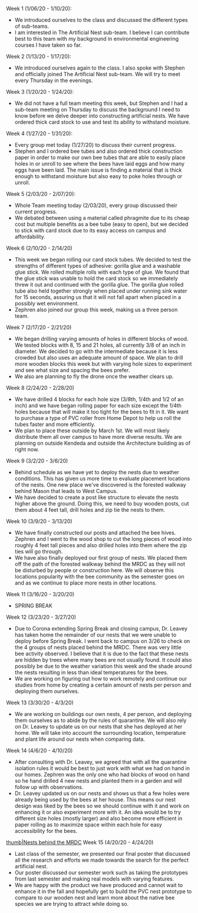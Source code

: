 Week 1 (1/06/20 - 1/10/20):
* We introduced ourselves to the class and discussed the different types of sub-teams.  
* I am interested in The Artificial Nest sub-team. I believe I can contribute best to this team with my background in environmental engineering courses I have taken so far. 
Week 2 (1/13/20 - 1/17/20):
* We introduced ourselves again to the class. I also spoke with Stephen and officially joined The Artificial Nest sub-team. We will try to meet every Thursday in the evenings.
Week 3 (1/20/20 - 1/24/20):
* We did not have a full team meeting this week, but Stephen and I had a sub-team meeting on Thursday to discuss the background I need to know before we delve deeper into constructing artificial nests. We have ordered thick card stock to use and test its ability to withstand moisture.
Week 4 (1/27/20 - 1/31/20):
* Every group met today (1/27/20) to discuss their current progress.
* Stephen and I ordered bee tubes and also ordered thick construction paper in order to make our own bee tubes that are able to easily place holes in or unroll to see where the bees have laid eggs and how many eggs have been laid. The main issue is finding a material that is thick enough to withstand moisture but also easy to poke holes through or unroll.
Week 5 (2/03/20 - 2/07/20):
* Whole Team meeting today (2/03/20), every group discussed their current progress.
*We debated between using a material called phragmite due to its cheap cost but multiple benefits as a bee tube (easy to open), but we decided to stick with card stock due to its easy access on campus and affordability.
Week 6 (2/10/20 - 2/14/20)
* This week we began rolling our card stock tubes. We decided to test the strengths of different types of adhesive: gorilla glue and a washable glue stick. We rolled multiple rolls with each type of glue. We found that the glue stick was unable to hold the card stock so we immediately threw it out and continued with the gorilla glue. The gorilla glue rolled tube also held together strongly when placed under running sink water for 15 seconds, assuring us that it will not fall apart when placed in a possibly wet environment.
* Zephren also joined our group this week, making us a three person team.
Week 7 (2/17/20 - 2/21/20)
* We began drilling varying amounts of holes in different blocks of wood. We tested blocks with 8, 15 and 21 holes, all currently 3/8 of an inch in diameter. We decided to go with the intermediate because it is less crowded but also uses an adequate amount of space. We plan to drill more wooden blocks this week but with varying hole sizes to experiment and see what size and spacing the bees prefer.
* We also are planning to fly the drone once the weather clears up.
Week 8 (2/24/20 - 2/28/20)
* We have drilled 4 blocks for each hole size (3/8th, 1/4th and 1/2 of an inch) and we have began rolling paper for each size except the 1/4th holes because that will make it too tight for the bees to fit in it. We want to purchase a type of PVC roller from Home Depot to help us roll the tubes faster and more efficiently. 
* We plan to place these outside by March 1st. We will most likely distribute them all over campus to have more diverse results. We are planning on outside Kendeda and outside the Architecture building as of right now.
Week 9 (3/2/20 - 3/6/20)
* Behind schedule as we have yet to deploy the nests due to weather conditions. This has given us more time to evaluate placement locations of the nests. One new place we've discovered is the forested walkway behind Mason that leads to West Campus.
* We have decided to create a post like structure to elevate the nests higher above the ground. Doing this, we need to buy wooden posts, cut them about 4 feet tall, drill holes and zip tie the nests to them.
Week 10 (3/9/20 - 3/13/20)
* We have finally constructed our posts and attached the bee hives. Zephren and I went to the wood shop to cut the long pieces of wood into roughly 4 feet tall pieces and also drilled holes into them where the zip ties will go through. 
* We have also finally deployed our first group of nests. We placed them off the path of the forested walkway behind the MRDC as they will not be disturbed by people or construction here. We will observe this locations popularity with the bee community as the semester goes on and as we continue to place more nests in other locations.
Week 11 (3/16/20 - 3/20/20)
* SPRING BREAK
Week 12 (3/23/20 - 3/27/20)
* Due to Corona extending Spring Break and closing campus, Dr. Leavey has taken home the remainder of our nests that we were unable to deploy before Spring Break. I went back to campus on 3/26 to check on the 4 groups of nests placed behind the MRDC. There was very little bee activity observed. I believe that it is due to the fact that these nests are hidden by trees where many bees are not usually found. It could also possibly be due to the weather variation this week and the shade around the nests resulting in less than ideal temperatures for the bees.
* We are working on figuring out how to work remotely and continue our studies from home by creating a certain amount of nests per person and deploying them ourselves.
Week 13 (3/30/20 - 4/3/20)
* We are working on buildings our own nests, 4 per person, and deploying them ourselves as to abide by the rules of quarantine. We will also rely on Dr. Leavey to update us on our nests that she has deployed at her home. We will take into account the surrounding location, temperature and plant life around our nests when comparing data.
Week 14 (4/6/20 - 4/10/20)
* After consulting with Dr. Leavey, we agreed that with all the quarantine isolation rules it would be best to just work with what we had on hand in our homes. Zephren was the only one who had blocks of wood on hand so he hand drilled 4 new nests and planted them in a garden and will follow up with observations.
* Dr. Leavey updated us on our nests and shows us that a few holes were already being used by the bees at her house. This means our nest design was liked by the bees so we should continue with it and work on enhancing it or also experiment more with it. An idea would be to try different size holes (mostly larger) and also become more efficient in paper rolling as to maximize space within each hole for easy accessibility for the bees.
[[files/MRDC nest.jpg|thumb|Nests behind the MRDC]]
Week 15 (4/20/20 - 4/24/20)
* Last class of the semester, we presented our final poster that discussed all the research and efforts we made towards the search for the perfect artificial nest.
* Our poster discussed our semester work such as taking the prototypes from last semester and making real models with varying features.
* We are happy with the product we have produced and cannot wait to enhance it in the fall and hopefully get to build the PVC nest prototype to compare to our wooden nest and learn more about the native bee species we are trying to attract while doing so.
